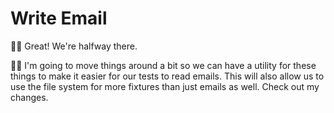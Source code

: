 # Write Email

<EpicVideo url="https://www.epicweb.dev/workshops/web-application-testing/end-to-end-mocking/writing-emails-to-the-file-system-for-test-automation/solution" />

👨‍💼 Great! We're halfway there.

🧝‍♂️ I'm going to move things around a bit so we can have a utility for these
things to make it easier for our tests to read emails. This will also allow us
to use the file system for more fixtures than just emails as
well. <DiffLink>Check out my changes.</DiffLink>
